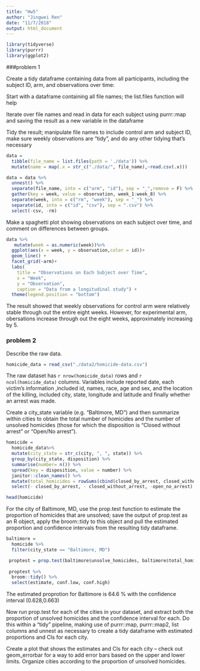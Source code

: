 ```yaml
---
title: "Hw5"
author: "Jingwei Ren"
date: "11/7/2018"
output: html_document
---
```


```r
library(tidyverse)
library(purrr)
library(ggplot2)
```

###problem 1

Create a tidy dataframe containing data from all participants, including the subject ID, arm, and observations over time:

Start with a dataframe containing all file names; the list.files function will help

Iterate over file names and read in data for each subject using purrr::map and saving the result as a new variable in the dataframe

Tidy the result; manipulate file names to include control arm and subject ID, make sure weekly observations are “tidy”, and do any other tidying that’s necessary

```r
data = 
  tibble(file_name = list.files(path = './data')) %>% 
  mutate(name = map(.x = str_c("./data/", file_name),~read.csv(.x))) 

data = data %>%
  unnest() %>% 
  separate(file_name, into = c("arm", "id"), sep = "_",remove = F) %>% 
  gather(key = week, value = observation, week_1:week_8) %>% 
  separate(week, into = c("rm", "week"), sep = "_") %>%
  separate(id, into = c("id", "csv"), sep = ".csv") %>%
  select(-csv, -rm)
```

Make a spaghetti plot showing observations on each subject over time, and comment on differences between groups.

```r

data %>% 
   mutate(week = as.numeric(week))%>%
  ggplot(aes(x = week, y = observation,color = id))+
  geom_line() +
  facet_grid(~arm)+
  labs(
    title = "Observations on Each Subject over Time",
    x = "Week",
    y = "Observation",
    caption = "Data from a longitudinal study") +
  theme(legend.position = "bottom")
```

The result showed that weekly observations for control arm were relatively stable through out the entire eight weeks. However, for experimental arm, obersations increase through out the eight weeks, approximately increasing by 5.



### problem 2

Describe the raw data. 

```r

homicide_data = read_csv("./data2/homicide-data.csv") 

```

The raw dataset has `r nrow(homicide_data)` rows and `r ncol(homicide_data)` columns. Variables include reported date, each victim's information ,included id, names, race, age and sex, and   the location of the killing, included city, state, longitude and latitude and finally whether an arrest was made.

Create a city_state variable (e.g. “Baltimore, MD”) and then summarize within cities to obtain the total number of homicides and the number of unsolved homicides (those for which the disposition is “Closed without arrest” or “Open/No arrest”).

```r
homicide = 
  homicide_data%>%
  mutate(city_state = str_c(city, ", ", state)) %>%
  group_by(city_state, disposition) %>%
  summarise(number= n()) %>%
  spread(key = disposition, value = number) %>%
  janitor::clean_names() %>%
  mutate(total_homicides = rowSums(cbind(closed_by_arrest, closed_without_arrest, open_no_arrest), na.rm = T), unsolve_homicides = rowSums(cbind(closed_without_arrest, open_no_arrest), na.rm = T)) %>%
  select(- closed_by_arrest, - closed_without_arrest, -open_no_arrest)

head(homicide)

```

For the city of Baltimore, MD, use the prop.test function to estimate the proportion of homicides that are unsolved; save the output of prop.test as an R object, apply the broom::tidy to this object and pull the estimated proportion and confidence intervals from the resulting tidy dataframe.

```r
baltimore = 
  homicide %>%
  filter(city_state == "Baltimore, MD")

 proptest = prop.test(baltimore$unsolve_homicides, baltimore$total_homicides)
 
 proptest %>% 
  broom::tidy() %>% 
  select(estimate, conf.low, conf.high)
```

The estimated proprotion for Baltimore is 64.6 % with the confidence interval (0.628,0.663)


Now run prop.test for each of the cities in your dataset, and extract both the proportion of unsolved homicides and the confidence interval for each. Do this within a “tidy” pipeline, making use of purrr::map, purrr::map2, list columns and unnest as necessary to create a tidy dataframe with estimated proportions and CIs for each city.

Create a plot that shows the estimates and CIs for each city – check out geom_errorbar for a way to add error bars based on the upper and lower limits. Organize cities according to the proportion of unsolved homicides.


